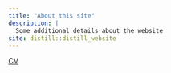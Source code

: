 ```yaml
---
title: "About this site"
description: |
  Some additional details about the website
site: distill::distill_website
---
```

[CV](files/CV_Zadel.pdf)